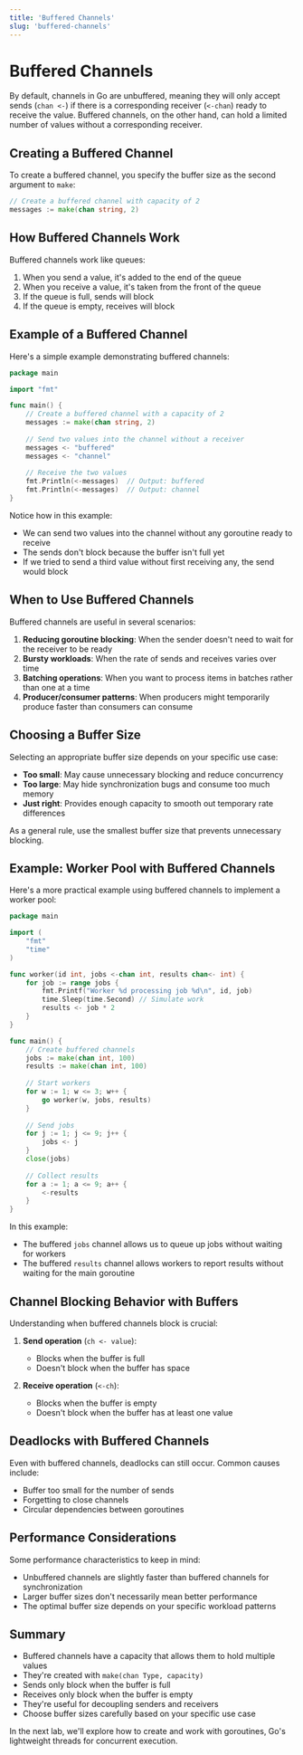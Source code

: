 ```yaml
---
title: 'Buffered Channels'
slug: 'buffered-channels'
---
```


# Buffered Channels

By default, channels in Go are unbuffered, meaning they will only accept sends (`chan <-`) if there is a corresponding receiver (`<-chan`) ready to receive the value. Buffered channels, on the other hand, can hold a limited number of values without a corresponding receiver.

## Creating a Buffered Channel

To create a buffered channel, you specify the buffer size as the second argument to `make`:

```go
// Create a buffered channel with capacity of 2
messages := make(chan string, 2)
```

## How Buffered Channels Work

Buffered channels work like queues:

1. When you send a value, it's added to the end of the queue
2. When you receive a value, it's taken from the front of the queue
3. If the queue is full, sends will block
4. If the queue is empty, receives will block

## Example of a Buffered Channel

Here's a simple example demonstrating buffered channels:

```go
package main

import "fmt"

func main() {
    // Create a buffered channel with a capacity of 2
    messages := make(chan string, 2)
    
    // Send two values into the channel without a receiver
    messages <- "buffered"
    messages <- "channel"
    
    // Receive the two values
    fmt.Println(<-messages)  // Output: buffered
    fmt.Println(<-messages)  // Output: channel
}
```

Notice how in this example:
- We can send two values into the channel without any goroutine ready to receive
- The sends don't block because the buffer isn't full yet
- If we tried to send a third value without first receiving any, the send would block

## When to Use Buffered Channels

Buffered channels are useful in several scenarios:

1. **Reducing goroutine blocking**: When the sender doesn't need to wait for the receiver to be ready
2. **Bursty workloads**: When the rate of sends and receives varies over time
3. **Batching operations**: When you want to process items in batches rather than one at a time
4. **Producer/consumer patterns**: When producers might temporarily produce faster than consumers can consume

## Choosing a Buffer Size

Selecting an appropriate buffer size depends on your specific use case:

- **Too small**: May cause unnecessary blocking and reduce concurrency
- **Too large**: May hide synchronization bugs and consume too much memory
- **Just right**: Provides enough capacity to smooth out temporary rate differences

As a general rule, use the smallest buffer size that prevents unnecessary blocking.

## Example: Worker Pool with Buffered Channels

Here's a more practical example using buffered channels to implement a worker pool:

```go
package main

import (
    "fmt"
    "time"
)

func worker(id int, jobs <-chan int, results chan<- int) {
    for job := range jobs {
        fmt.Printf("Worker %d processing job %d\n", id, job)
        time.Sleep(time.Second) // Simulate work
        results <- job * 2
    }
}

func main() {
    // Create buffered channels
    jobs := make(chan int, 100)
    results := make(chan int, 100)
    
    // Start workers
    for w := 1; w <= 3; w++ {
        go worker(w, jobs, results)
    }
    
    // Send jobs
    for j := 1; j <= 9; j++ {
        jobs <- j
    }
    close(jobs)
    
    // Collect results
    for a := 1; a <= 9; a++ {
        <-results
    }
}
```

In this example:
- The buffered `jobs` channel allows us to queue up jobs without waiting for workers
- The buffered `results` channel allows workers to report results without waiting for the main goroutine

## Channel Blocking Behavior with Buffers

Understanding when buffered channels block is crucial:

1. **Send operation** (`ch <- value`):
   - Blocks when the buffer is full
   - Doesn't block when the buffer has space

2. **Receive operation** (`<-ch`):
   - Blocks when the buffer is empty
   - Doesn't block when the buffer has at least one value

## Deadlocks with Buffered Channels

Even with buffered channels, deadlocks can still occur. Common causes include:

- Buffer too small for the number of sends
- Forgetting to close channels
- Circular dependencies between goroutines

## Performance Considerations

Some performance characteristics to keep in mind:

- Unbuffered channels are slightly faster than buffered channels for synchronization
- Larger buffer sizes don't necessarily mean better performance
- The optimal buffer size depends on your specific workload patterns

## Summary

- Buffered channels have a capacity that allows them to hold multiple values
- They're created with `make(chan Type, capacity)`
- Sends only block when the buffer is full
- Receives only block when the buffer is empty
- They're useful for decoupling senders and receivers
- Choose buffer sizes carefully based on your specific use case

In the next lab, we'll explore how to create and work with goroutines, Go's lightweight threads for concurrent execution. 